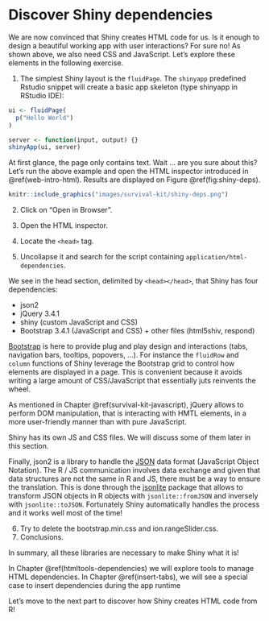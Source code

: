 # Discover Shiny dependencies {#web-dependencies}
We are now convinced that Shiny creates HTML code for us. Is it enough to design a beautiful working app with user interactions? For sure no! As shown above, we also need CSS and JavaScript. Let's explore these elements in the following exercise.
  
  1. The simplest Shiny layout is the `fluidPage`. The `shinyapp` predefined Rstudio snippet will create a basic app skeleton (type shinyapp in RStudio IDE):

```r
ui <- fluidPage(
  p("Hello World")
)

server <- function(input, output) {}
shinyApp(ui, server)
```

At first glance, the page only contains text. Wait ... are you sure about this? Let's run the above example and open the HTML inspector introduced in \@ref(web-intro-html). Results are displayed on Figure \@ref(fig:shiny-deps).

```r
knitr::include_graphics("images/survival-kit/shiny-deps.png")
```


  2. Click on "Open in Browser".
  3. Open the HTML inspector.
  4. Locate the `<head>` tag. 
  
  5. Uncollapse it and search for the script containing   `application/html-dependencies`.

We see in the head section, delimited by `<head></head>`, that Shiny has four dependencies:

  - json2
  - jQuery 3.4.1
  - shiny (custom JavaScript and CSS)
  - Bootstrap 3.4.1 (JavaScript and CSS) + other files (html5shiv, respond)

[Bootstrap](https://getbootstrap.com) is here to provide plug and play design and interactions (tabs, navigation bars, tooltips, popovers, ...). For instance the `fluidRow` and `column` functions of Shiny leverage the Bootstrap grid to control how elements are displayed in a page. This is convenient because it avoids writing a large amount of CSS/JavaScript that essentially juts reinvents the wheel. 

As mentioned in Chapter \@ref(survival-kit-javascript), jQuery allows to perform DOM manipulation, that is interacting with HMTL elements, in a more user-friendly manner than with pure JavaScript.

Shiny has its own JS and CSS files. We will discuss some of them later in this section.

Finally, json2 is a library to handle the [JSON](https://www.json.org/json-en.html) data format (JavaScript Object Notation). The R / JS communication involves data exchange and given that data structures are not the same in R and JS, there must be a way to ensure the translation. This is done through the [jsonlite](https://cran.r-project.org/web/packages/jsonlite/index.html) package that allows to transform JSON objects in R objects with `jsonlite::fromJSON` and inversely with `jsonlite::toJSON`. Fortunately Shiny automatically handles the process and it works well most of the time!
  
  6. Try to delete the bootstrap.min.css and ion.rangeSlider.css.
  7. Conclusions.
  
  
In summary, all these libraries are necessary to make Shiny what it is! 
  
In Chapter \@ref(htmltools-dependencies) we will explore tools to manage HTML dependencies. In Chapter \@ref(insert-tabs), we will see a special case to insert dependencies during the app runtime  

Let's move to the next part to discover how Shiny creates HTML code from R!
